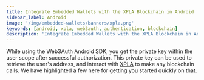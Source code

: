 ```yaml
---
title: Integrate Embedded Wallets with the XPLA Blockchain in Android
sidebar_label: Android
image: '/img/embedded-wallets/banners/xpla.png'
keywords: [android, xpla, web3auth, authentication, blockchain]
description: 'Integrate Embedded Wallets with the XPLA Blockchain in Android | Embedded Wallets'
---
```



<SEO
  title="Integrate Embedded Wallets with the XPLA Blockchain in Android"
  description="Integrate Embedded Wallets with the XPLA Blockchain in Android | Embedded Wallets"
  image="https://docs.metamask.io/img/embedded-wallets/banners/xpla.png"
  slug="/embedded-wallets/connect-blockchain/evm/xpla/android"
/>

While using the Web3Auth Android SDK, you get the private key within the user scope after successful authorization. This private key can be used to retrieve the user's address, and interact with [XPLA](https://xpla.io/) to make any blockchain calls. We have highlighted a few here for getting you started quickly on that.

<EVMInteraction />
